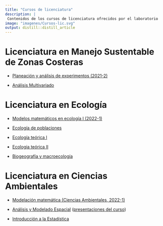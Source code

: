 ```yaml
---
title: "Cursos de licenciatura"
description: |
 Contenidos de los cursos de licenciatura ofrecidos por el laboratorio
image: "imagenes/Cursos-lic.svg"
output: distill::distill_article
---
```


# Licenciatura en Manejo Sustentable de Zonas Costeras

- [Planeación y análisis de experimentos (2021-2)](https://gerardommc.github.io/Preparacion-analisis-experimentos/)

- [Análisis Multivariado](https://gerardommc.github.io/Analisis-multivariado/)

# Licenciatura en Ecología
- [Modelos matemáticos en ecología I (2022-1)](https://gerardommc.github.io/Modelos-matematicos-ECO-I/)

- [Ecología de poblaciones](https://gerardommc.github.io/Ecologia-poblaciones/)

- [Ecología teórica I](https://gerardommc.github.io/Ecologia-Teorica/)

- [Ecologia teórica II](https://gerardommc.github.io/Ecologia-Teorica-II/)

- [Biogeografía y macroecología](https://gerardommc.github.io/Biogeo-Macroecologia/)

# Licenciatura en Ciencias Ambientales
- [Modelación matemática (Ciencias Ambientales, 2022-1)](https://gerardommc.github.io/Modelacion-matematica-CA/)

- [Análisis y Modelado Espacial](https://gerardommc.github.io/Analisis-Modelado-Espacial/) ([presentaciones del curso](https://gerardommc.github.io/Analisis-Modelado-Esp-presentaciones/))

- [Introducción a la Estadística](https://gerardommc.github.io/Introduccion-Estadistica-LCA/)